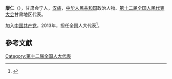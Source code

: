 '''康仁'''（{{bd|1961年||}}），甘肃会宁人，[[汉族|汉族]]，[[中华人民共和国|中华人民共和国]]政治人物、[[第十二届全国人民代表大会|第十二届全国人民代表大会]]甘肃地区代表。

加入[[中国共产党|中国共产党]]。2013年，担任全国人大代表<ref>{{cite news|title=全国人大代表信息-康仁|url= http://210.82.31.1:8084/delegate/viewDelegate.action?dbid=122549|accessdate=2013-04-05|newspaper=全国人大网|archive-url=https://web.archive.org/web/20160305225342/http://www.npc.gov.cn/delegate/viewDelegate.action?dbid=122549|archive-date=2016-03-05|dead-url=yes}}</ref>。

==參考文獻==
{{reflist}}
{{中国政治人物小作品}}

[[Category:第十二届全国人大代表|Category:第十二届全国人大代表]]


{{stub}}